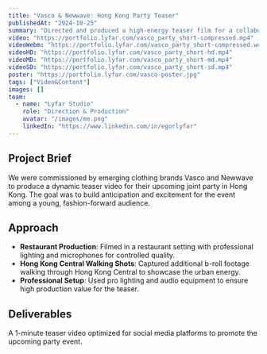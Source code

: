 ```yaml
---
title: "Vasco & Newwave: Hong Kong Party Teaser"
publishedAt: "2024-10-25"
summary: "Directed and produced a high-energy teaser film for a collaborative party event hosted by Vasco and Newwave clothing brands, capturing the vibrant atmosphere of Hong Kong's nightlife."
video: "https://portfolio.lyfar.com/vasco_party_short-compressed.mp4"
videoWebm: "https://portfolio.lyfar.com/vasco_party_short-compressed.webm"
videoHD: "https://portfolio.lyfar.com/vasco_party_short-hd.mp4"
videoMD: "https://portfolio.lyfar.com/vasco_party_short-md.mp4"
videoSD: "https://portfolio.lyfar.com/vasco_party_short-sd.mp4"
poster: "https://portfolio.lyfar.com/vasco-poster.jpg"
tags: ["Video&Content"]
images: []
team:
  - name: "Lyfar Studio"
    role: "Direction & Production"
    avatar: "/images/me.png"
    linkedIn: "https://www.linkedin.com/in/egorlyfar"
---
```


## Project Brief

We were commissioned by emerging clothing brands Vasco and Newwave to produce a dynamic teaser video for their upcoming joint party in Hong Kong. The goal was to build anticipation and excitement for the event among a young, fashion-forward audience.

## Approach

- **Restaurant Production**: Filmed in a restaurant setting with professional lighting and microphones for controlled quality.
- **Hong Kong Central Walking Shots**: Captured additional b-roll footage walking through Hong Kong Central to showcase the urban energy.
- **Professional Setup**: Used pro lighting and audio equipment to ensure high production value for the teaser.

## Deliverables

A 1-minute teaser video optimized for social media platforms to promote the upcoming party event. 